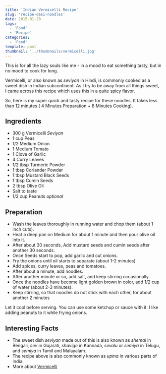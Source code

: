 ```yaml
---
title: 'Indian Vermicelli Recipe'
slug: 'recipe-desi-noodles'
date: 2015-01-28
tags:
  - 'Food'
  - 'Recipe'
categories:
  - 'Food'
template: post
thumbnail: '../thumbnails/vermicelli.jpg'
---
```


This is for all the lazy souls like me - in a mood to eat something
tasty, but in no mood to cook for long.

Vermicelli, or also known as _seviyan_ in Hindi, is commonly cooked as a
sweet dish in Indian subcontinent. As I try to be away from all things
sweet, I came across this recipe which uses this in a quite spicy
flavor.

So, here is my super quick and tasty recipe for these noodles. It takes
less than 12 minutes ( 4 Minutes Preparation + 8 Minutes Cooking).

<ZoomImage src='https://res.cloudinary.com/sadanandsingh/image/upload/v1496963332/desiNoodles_s0ez5g.jpg'></ZoomImage>

## Ingredients

- 300 g Vermicelli _Seviyan_
- 1 cup Peas
- 1/2 Medium Onion
- 1 Medium Tomato
- 1 Clove of Garlic
- 4 Curry Leaves
- 1/2 tbsp Turmeric Powder
- 1 tbsp Coriander Powder
- 1 tbsp Mustard Black Seeds
- 1 tbsp Cumin Seeds
- 2 tbsp Olive Oil
- Salt to taste
- 1/2 cup Peanuts _optional_

## Preparation

- Wash the leaves thoroughly in running water and chop them (about 1
  inch cuts).
- Heat a deep pan on Medium for about 1 minute and then pour olive oil
  into it.
- After about 30 seconds, Add mustard seeds and cumin seeds after
  another 30 seconds.
- Once Seeds start to pop, add garlic and cut onions.
- Fry the onions until oil starts to separate (about 1-2 minutes)
- Add spices, curry leaves, peas and tomatoes.
- After about a minute, add noodles.
- After another minute or so, add salt, and keep stirring
  occasionally.
- Once the noodles have become light golden brown in color, add 1/2
  cup of water (about 2-3 minutes).
- Keep stirring, so that noodles do not stick with each other, for
  about another 2 minutes

Let it cool before serving. You can use some ketchup or sauce with it.
I like adding peanuts to it while frying onions.

<ZoomImage src='https://res.cloudinary.com/sadanandsingh/image/upload/v1496963332/desiNoodles_final_tqeyey.jpg'></ZoomImage>

## Interesting Facts

- The sweet dish _seviyan_ made out of this is also known as _shemai_
  in Bengali, _sev_ in Gujarati, _shavige_ in Kannada, _sevalu_ or
  _semiya_ in Telugu, and _semiya_ in Tamil and Malayalam.
- The recipe above is also commonly known as _upma_ in various parts
  of India.
- More about [Vermicelli](https://en.wikipedia.org/wiki/Vermicelli)
